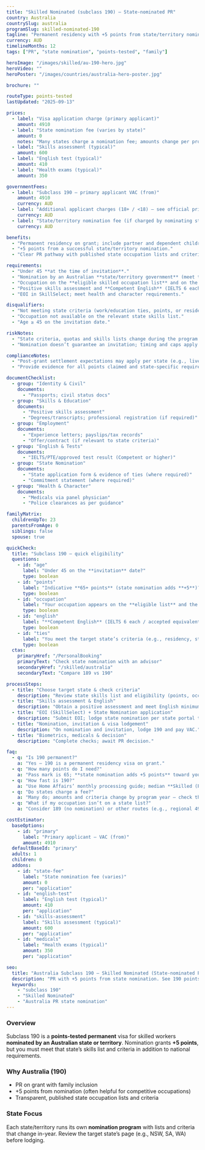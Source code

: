 ```yaml
---
title: "Skilled Nominated (subclass 190) — State-nominated PR"
country: Australia
countrySlug: australia
programSlug: skilled-nominated-190
tagline: "Permanent residency with +5 points from state/territory nomination."
currency: AUD
timelineMonths: 12
tags: ["PR", "state nomination", "points-tested", "family"]

heroImage: "/images/skilled/au-190-hero.jpg"
heroVideo: ""
heroPoster: "/images/countries/australia-hero-poster.jpg"

brochure: ""

routeType: points-tested
lastUpdated: "2025-09-13"

prices:
  - label: "Visa application charge (primary applicant)"
    amount: 4910
  - label: "State nomination fee (varies by state)"
    amount: 0
    notes: "Many states charge a nomination fee; amounts change per program year."
  - label: "Skills assessment (typical)"
    amount: 600
  - label: "English test (typical)"
    amount: 410
  - label: "Health exams (typical)"
    amount: 350

governmentFees:
  - label: "Subclass 190 — primary applicant VAC (from)"
    amount: 4910
    currency: AUD
  - label: "Additional applicant charges (18+ / <18) — see official pricing table"
    currency: AUD
  - label: "State/territory nomination fee (if charged by nominating state)"
    currency: AUD

benefits:
  - "Permanent residency on grant; include partner and dependent children."
  - "+5 points from a successful state/territory nomination."
  - "Clear PR pathway with published state occupation lists and criteria."

requirements:
  - "Under 45 **at the time of invitation**."
  - "Nomination by an Australian **state/territory government** (meet that state’s criteria)."
  - "Occupation on the **eligible skilled occupation list** and on the **state list** (where applicable)."
  - "Positive skills assessment and **Competent English** (IELTS 6 each or accepted equivalents)."
  - "EOI in SkillSelect; meet health and character requirements."

disqualifiers:
  - "Not meeting state criteria (work/education ties, points, or residency rules)."
  - "Occupation not available on the relevant state skills list."
  - "Age ≥ 45 on the invitation date."

riskNotes:
  - "State criteria, quotas and skills lists change during the program year."
  - "Nomination doesn’t guarantee an invitation; timing and caps apply."

complianceNotes:
  - "Post-grant settlement expectations may apply per state (e.g., live/work intention)."
  - "Provide evidence for all points claimed and state-specific requirements."

documentChecklist:
  - group: "Identity & Civil"
    documents:
      - "Passports; civil status docs"
  - group: "Skills & Education"
    documents:
      - "Positive skills assessment"
      - "Degrees/transcripts; professional registration (if required)"
  - group: "Employment"
    documents:
      - "Experience letters; payslips/tax records"
      - "Offer/contract (if relevant to state criteria)"
  - group: "English & Tests"
    documents:
      - "IELTS/PTE/approved test result (Competent or higher)"
  - group: "State Nomination"
    documents:
      - "State application form & evidence of ties (where required)"
      - "Commitment statement (where required)"
  - group: "Health & Character"
    documents:
      - "Medicals via panel physician"
      - "Police clearances as per guidance"

familyMatrix:
  childrenUpTo: 23
  parentsFromAge: 0
  siblings: false
  spouse: true

quickCheck:
  title: "Subclass 190 — quick eligibility"
  questions:
    - id: "age"
      label: "Under 45 on the **invitation** date?"
      type: boolean
    - id: "points"
      label: "Indicative **65+ points** (state nomination adds **+5**)?"
      type: boolean
    - id: "occupation"
      label: "Your occupation appears on the **eligible list** and the **nominating state’s list**?"
      type: boolean
    - id: "english"
      label: "**Competent English** (IELTS 6 each / accepted equivalents)?"
      type: boolean
    - id: "ties"
      label: "You meet the target state’s criteria (e.g., residency, study, work or job offer where required)?"
      type: boolean
  ctas:
    primaryHref: "/PersonalBooking"
    primaryText: "Check state nomination with an advisor"
    secondaryHref: "/skilled/australia"
    secondaryText: "Compare 189 vs 190"

processSteps:
  - title: "Choose target state & check criteria"
    description: "Review state skills list and eligibility (points, occupation, ties)."
  - title: "Skills assessment & English"
    description: "Obtain a positive assessment and meet English minimums."
  - title: "EOI (SkillSelect) + State Nomination application"
    description: "Submit EOI; lodge state nomination per state portal timelines."
  - title: "Nomination, invitation & visa lodgement"
    description: "On nomination and invitation, lodge 190 and pay VAC."
  - title: "Biometrics, medicals & decision"
    description: "Complete checks; await PR decision."

faq:
  - q: "Is 190 permanent?"
    a: "Yes — 190 is a permanent residency visa on grant."
  - q: "How many points do I need?"
    a: "Pass mark is 65; **state nomination adds +5 points** toward your total."
  - q: "How fast is 190?"
    a: "Use Home Affairs’ monthly processing guide; median **Skilled (Permanent)** is ~12 months and varies."
  - q: "Do states charge a fee?"
    a: "Many do; amounts and criteria change by program year — check the specific state nomination page."
  - q: "What if my occupation isn’t on a state list?"
    a: "Consider 189 (no nomination) or other routes (e.g., regional 491) depending on demand and profile."

costEstimator:
  baseOptions:
    - id: "primary"
      label: "Primary applicant — VAC (from)"
      amount: 4910
  defaultBaseId: "primary"
  adults: 1
  children: 0
  addons:
    - id: "state-fee"
      label: "State nomination fee (varies)"
      amount: 0
      per: "application"
    - id: "english-test"
      label: "English test (typical)"
      amount: 410
      per: "application"
    - id: "skills-assessment"
      label: "Skills assessment (typical)"
      amount: 600
      per: "application"
    - id: "medicals"
      label: "Health exams (typical)"
      amount: 350
      per: "application"

seo:
  title: "Australia Subclass 190 — Skilled Nominated (State-nominated PR)"
  description: "PR with +5 points from state nomination. See 190 points, state lists, English, fees, timeline and documents — then talk to an advisor."
  keywords:
    - "subclass 190"
    - "Skilled Nominated"
    - "Australia PR state nomination"
---
```


### Overview
Subclass 190 is a **points-tested permanent** visa for skilled workers **nominated by an Australian state or territory**. Nomination grants **+5 points**, but you must meet that state’s skills list and criteria in addition to national requirements.

### Why Australia (190)
- PR on grant with family inclusion  
- +5 points from nomination (often helpful for competitive occupations)  
- Transparent, published state occupation lists and criteria

### State Focus
Each state/territory runs its own **nomination program** with lists and criteria that change in-year. Review the target state’s page (e.g., NSW, SA, WA) before lodging.
